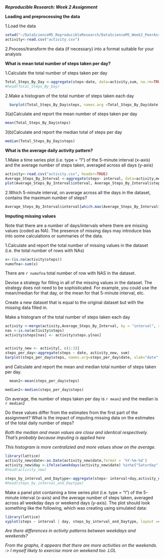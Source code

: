 
**_Reproducible Research: Week 2 Assignment_**

**Loading and preprocessing the data**

1.Load the data

```r

setwd("~/DataScienceM5_ReproducibleResearch/DataScienceM5_Week2_PeerAssignment/repdata_data_activity")
activity<-read.csv("activity.csv")

```

2.Process/transform the data (if necessary) into a format suitable for your analysis

**What is mean total number of steps taken per day?**

1.Calculate the total number of steps taken per day
```r
Total_Steps_By_Day <-aggregate(steps~date, data=activity,sum, na.rm=TRUE)
#head(Total_Steps_By_Day)
```

2.Make a histogram of the total number of steps taken each day

```r
  barplot(Total_Steps_By_Day$steps, names.arg =Total_Steps_By_Day$date, main="Number of Steps per Day",xlab="Date", ylab="Steps")
```

3(a)Calculate and report the mean number of steps taken per day

```r
mean(Total_Steps_By_Day$steps)

```

3(b)Calculate and report the median total of steps per day

```r
median(Total_Steps_By_Day$steps)
```

**What is the average daily activity pattern?**

1.Make a time series plot (i.e. type = "l") of the 5-minute interval (x-axis) and the average number of steps taken, averaged across all days (y-axis)
```r
activity<-read.csv("activity.csv", header=TRUE)
Average_Steps_By_Interval <-aggregate(steps~ interval, data=activity,mean, na.rm=TRUE)
plot(Average_Steps_By_Interval$interval, Average_Steps_By_Interval$steps, type="l",xlab="interval",ylab="average steps", main="average nos of steps")
```


2.Which 5-minute interval, on average across all the days in the dataset, contains the maximum number of steps?
```r
Average_Steps_By_Interval$interval[which.max(Average_Steps_By_Interval$steps)]
```

**Imputing missing values**

Note that there are a number of days/intervals where there are missing values (coded as NA). The presence of missing days may introduce bias into some calculations or summaries of the data.

1.Calculate and report the total number of missing values in the dataset (i.e. the total number of rows with NAs)
```r
x<-(is.na(activity$steps))
numofna<-sum(x)

```

There are `r numofna` total number of row with NAS in the dataset.


Devise a strategy for filling in all of the missing values in the dataset. The strategy does not need to be sophisticated. For example, you could use the mean/median for that day, or the mean for that 5-minute interval, etc.

Create a new dataset that is equal to the original dataset but with the missing data filled in.

Make a histogram of the total number of steps taken each day
```r
activity <-merge(activity,Average_Steps_By_Interval, by = "interval", suffixes =c("",".y"))
nas <-is.na(activity$steps)
activity$steps[nas] <- activity$steps.y[nas]


activity_new <- activity[, c(1:3)]
steps_per_day<-aggregate(steps ~ date, activity_new, sum)
barplot(steps_per_day$steps, names.arg=steps_per_day$date, xlab="date", ylab="steps", main="Number of steps per day", col="red")

```

and Calculate and report the mean and median total number of steps taken per day. 

```r
  mean2<-mean(steps_per_day$steps)
```
```r
median2<-median(steps_per_day$steps)
```

On average, the number of steps taken per day is `r mean2` and the median is `r median2`

Do these values differ from the estimates from the first part of the assignment? What is the impact of imputing missing data on the estimates of the total daily number of steps?

*Both the median and mean values are close and identical respectively. That's probably because imputing is applied here*

*This histogram is more centralizied and more values show on the average.*



```r
library(lattice)
activity_new$date<-as.Date(activity_new$date,format = '%Y-%m-%d')
activity_new$day <-ifelse(weekdays(activity_new$date) %in%c("Saturday", "Sunday"),'weekend','weekday')
#head(activity_new)

steps_by_interval_and_Daytype<-aggregate(steps~ interval+day,activity_new,FUN="mean") 
#head(steps_by_interval_and_Daytype)
```

Make a panel plot containing a time series plot (i.e. type = "l") of the 5-minute interval (x-axis) and the average number of steps taken, averaged across all weekday days or weekend days (y-axis). The plot should look something like the following, which was creating using simulated data:
```r
library(lattice)
xyplot(steps ~ interval | day, steps_by_interval_and_Daytype, layout =c(1, 2), type = "l", col="blue", xlab="interval", ylab="average steps")
```

*Are there differences in activity patterns between weekdays and weekends?*

*From the graphs, it appears that there are more activities on the weekends. :> I myself likely to exercise more on weekend too .LOL*
